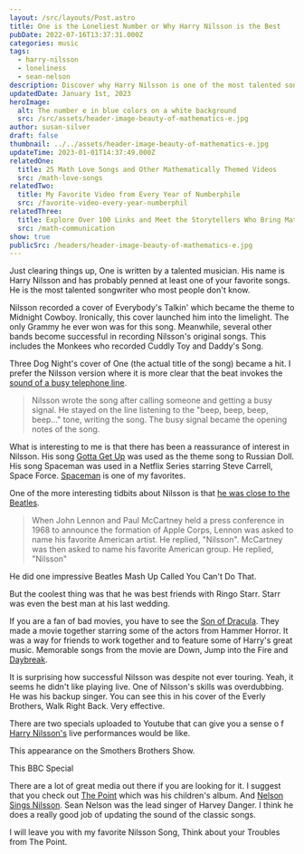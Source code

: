 ```yaml
---
layout: /src/layouts/Post.astro
title: One is the Loneliest Number or Why Harry Nilsson is the Best
pubDate: 2022-07-16T13:37:31.000Z
categories: music
tags:
  - harry-nilsson
  - loneliness
  - sean-nelson
description: Discover why Harry Nilsson is one of the most talented songwriters you’ve probably never heard of in this blog on "One" by Harry Nilsson. From his hit cover of Everybody’s Talkin' to his friendship with The Beatles, learn about the fascinating life and music of this underrated artist.
updatedDate: January 1st, 2023
heroImage:
  alt: The number e in blue colors on a white background
  src: /src/assets/header-image-beauty-of-mathematics-e.jpg
author: susan-silver
draft: false
thumbnail: ../../assets/header-image-beauty-of-mathematics-e.jpg
updateTime: 2023-01-01T14:37:49.000Z
relatedOne:
  title: 25 Math Love Songs and Other Mathematically Themed Videos
  src: /math-love-songs
relatedTwo:
  title: My Favorite Video from Every Year of Numberphile
  src: /favorite-video-every-year-numberphil
relatedThree:
  title: Explore Over 100 Links and Meet the Storytellers Who Bring Mathematics to Life
  src: /math-communication
show: true
publicSrc: /headers/header-image-beauty-of-mathematics-e.jpg
---
```



Just clearing things up, One is written by a talented musician. His name is Harry Nilsson and has probably
penned at least one of your favorite songs. He is the most talented songwriter who most people don't know.

Nilsson recorded a cover of Everybody's Talkin' which became the theme to Midnight Cowboy. Ironically,
this cover launched him into the limelight. The only Grammy he ever won was for this song. Meanwhile, several other bands
become successful in recording Nilsson's original songs. This includes the Monkees who recorded Cuddly Toy and Daddy's Song.

Three Dog Night's cover of One (the actual title of the song) became a hit. I prefer the Nilsson version where it is more
clear that the beat invokes the [sound of a busy telephone line](<https://en.wikipedia.org/wiki/One_(Harry_Nilsson_song)>).

> Nilsson wrote the song after calling someone and getting a busy signal. He stayed on the line listening to the "beep, beep, beep, beep..." tone, writing the song. The busy signal became the opening notes of the song.

<YouTube id="https://www.youtube.com/watch?v=DYzY7-V5vxY" />

What is interesting to me is that there has been a reassurance of interest in Nilsson.
His song [Gotta Get Up](https://www.youtube.com/watch?v=6jRh2PRa1tU) was used as the theme song to Russian Doll.
His song Spaceman was used in a Netflix Series starring Steve Carrell, Space Force. [Spaceman](https://www.youtube.com/watch?v=fND5WUxwi_Y)
is one of my favorites.

One of the more interesting tidbits about Nilsson is that [he was close to the Beatles](https://en.wikipedia.org/wiki/Harry_Nilsson).

> When John Lennon and Paul McCartney held a press conference in 1968 to announce the formation of Apple Corps, Lennon was asked to name his favorite American artist. He replied, "Nilsson". McCartney was then asked to name his favorite American group. He replied, "Nilsson"

He did one impressive Beatles Mash Up Called You Can't Do That.

<YouTube id="https://www.youtube.com/watch?v=TqDB4-mJpx0" />

But the coolest thing was that he was best friends with Ringo Starr. Starr was even the best man at his last wedding.

If you are a fan of bad movies, you have to see the [Son of Dracula](https://www.youtube.com/watch?v=cfkHN_QxNcw).
They made a movie together starring some of the actors from Hammer Horror. It was a way for friends to work together
and to feature some of Harry's great music. Memorable songs from the movie are Down, Jump into the Fire
and [Daybreak](https://www.youtube.com/watch?v=ZI0ieDfbRWg).

It is surprising how successful Nilsson was despite not ever touring. Yeah, it seems he didn't like playing live.
One of Nilsson's skills was overdubbing. He was his backup singer. You can see this in his cover of the Everly Brothers,
Walk Right Back. Very effective.

<YouTube id="https://www.youtube.com/watch?v=bJJuHb8lpIA" />

There are two specials uploaded to Youtube that can give you a sense o
f [Harry Nilsson's](https://beautyofmathematics.com/tag/harry-nilsson/) live performances would be like.

This appearance on the Smothers Brothers Show.

<YouTube id="https://www.youtube.com/watch?v=Bzpz4sQdQGw" />

This BBC Special

<YouTube id="https://www.youtube.com/watch?v=w0rOOdjQUIU" />

There are a lot of great media out there if you are looking for it. I suggest that you check out
[The Point](https://www.npr.org/2020/02/15/806149966/50-years-of-the-point-harry-nilsson-s-wonderful-weird-musical-fable) which was
his children's album. And [Nelson Sings Nilsson](https://soundcloud.com/actualseannelson/sets/nelson-sings-nilsson-2019). Sean Nelson
was the lead singer of Harvey Danger. I think he does a really good job of updating the sound of the classic songs.

I will leave you with my favorite Nilsson Song, Think about your Troubles from The Point.

<YouTube id="https://www.youtube.com/watch?v=3g7ZvXo-qtA" />
